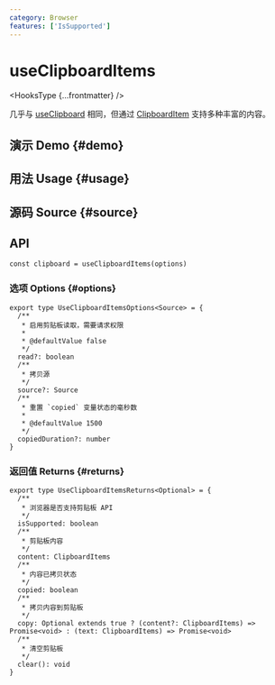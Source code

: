 ```yaml
---
category: Browser
features: ['IsSupported']
---
```


# useClipboardItems


<HooksType {...frontmatter} />

几乎与 [useClipboard](/reference/use-clipboard) 相同，但通过 [ClipboardItem](https://developer.mozilla.org/en-US/docs/Web/API/ClipboardItem) 支持多种丰富的内容。

## 演示 Demo \{#demo}


<App />

## 用法 Usage \{#usage}



## 源码 Source \{#source}


<Source />

## API

```tsx
const clipboard = useClipboardItems(options)
```

### 选项 Options \{#options}

```tsx
export type UseClipboardItemsOptions<Source> = {
  /**
   * 启用剪贴板读取，需要请求权限
   *
   * @defaultValue false
   */
  read?: boolean
  /**
   * 拷贝源
   */
  source?: Source
  /**
   * 重置 `copied` 变量状态的毫秒数
   *
   * @defaultValue 1500
   */
  copiedDuration?: number
}
```

### 返回值 Returns \{#returns}

```tsx
export type UseClipboardItemsReturns<Optional> = {
  /**
   * 浏览器是否支持剪贴板 API
   */
  isSupported: boolean
  /**
   * 剪贴板内容
   */
  content: ClipboardItems
  /**
   * 内容已拷贝状态
   */
  copied: boolean
  /**
   * 拷贝内容到剪贴板
   */
  copy: Optional extends true ? (content?: ClipboardItems) => Promise<void> : (text: ClipboardItems) => Promise<void>
  /**
   * 清空剪贴板
   */
  clear(): void
}
```
